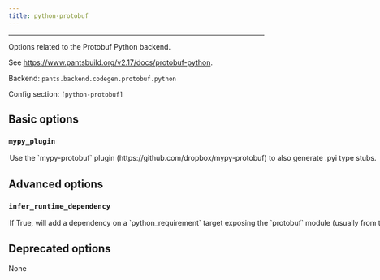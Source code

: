 ```yaml
---
title: python-protobuf
---
```



---

Options related to the Protobuf Python backend.

See https://www.pantsbuild.org/v2.17/docs/protobuf-python.

Backend: <span className="color--primary">`pants.backend.codegen.protobuf.python`</span>

Config section: <span className="color--primary">`[python-protobuf]`</span>

<span className={styles.options}>

## Basic options

### `mypy_plugin`

<Option
  cli_repr={`--[no-]python-protobuf-mypy-plugin`}
  env_repr="PANTS_PYTHON_PROTOBUF_MYPY_PLUGIN"
  default_repr={`False`}
>
  Use the `mypy-protobuf` plugin (https://github.com/dropbox/mypy-protobuf) to
  also generate .pyi type stubs.
</Option>

## Advanced options

### `infer_runtime_dependency`

<Option
  cli_repr={`--[no-]python-protobuf-infer-runtime-dependency`}
  env_repr='PANTS_PYTHON_PROTOBUF_INFER_RUNTIME_DEPENDENCY'
  default_repr={`True`}
>
If True, will add a dependency on a `python_requirement` target exposing the `protobuf` module (usually from the `protobuf` requirement). If the `protobuf_source` target sets `grpc=True`, will also add a dependency on the `python_requirement` target exposing the `grpcio` module.

If `[python].enable_resolves` is set, Pants will only infer dependencies on `python_requirement` targets that use the same resolve as the particular `protobuf_source` / `protobuf_sources` target uses, which is set via its `python_resolve` field.

Unless this option is disabled, Pants will error if no relevant target is found or if more than one is found which causes ambiguity.

</Option>

## Deprecated options

None

</span>

